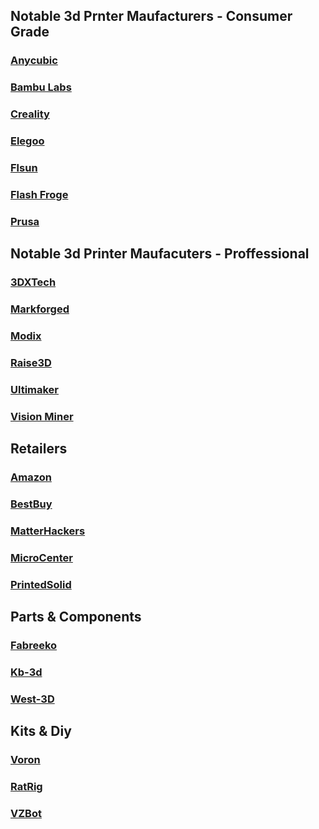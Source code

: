 ## Notable 3d Prnter Maufacturers - Consumer Grade 


### [Anycubic](https://store.anycubic.com/collections/fdm-printer)

### [Bambu Labs](https://us.store.bambulab.com/collections/3d-printer)

### [Creality](https://www.creality.com/)

### [Elegoo](https://us.elegoo.com/collections/fdm-printers)

### [Flsun](https://us.store.flsun3d.com/collections/3d-printers)

### [Flash Froge](https://www.flashforge.com/?srsltid=AfmBOorDPb4MgKjDucqeSqXoUB_b-NYG9Usy6yhm1OC67l2MnTS0stdr)

### [Prusa](https://www.prusa3d.com/category/3d-printers/)

## Notable 3d Printer Maufacuters - Proffessional 

### [3DXTech](https://www.3dxtech.com/pages/3d-printer)

### [Markforged](https://markforged.com/3d-printers)

### [Modix]( https://www.modix3d.com/online-shop/)

### [Raise3D](https://www.raise3d.com/3d-printers/)

### [Ultimaker](https://ultimaker.com/3d-printers/)

### [Vision Miner](https://visionminer.com/collections/3d-printers)

## Retailers

### [Amazon](https://www.amazon.com/s?k=3d+printers&crid=21J992NVZ5NP5&sprefix=3d+printers%2Caps%2C202&ref=nb_sb_noss_1)

### [BestBuy](https://www.bestbuy.com/site/printers/3d-printers/pcmcat748300445257.c?id=pcmcat748300445257)

### [MatterHackers](https://www.matterhackers.com/store/c/3d-printers)

### [MicroCenter](https://www.microcenter.com/site/products/3d-printing.aspx)

### [PrintedSolid](https://www.printedsolid.com/collections/3d-printers)

## Parts & Components

### [Fabreeko](https://www.fabreeko.com/?srsltid=AfmBOor3UOWFJIHwrLps4U2Rsw9puWUwFpWSVC6mQ8fYIOahPiU1_lmk)

### [Kb-3d](https://kb-3d.com/store/)

### [West-3D](https://west3d.com/collections/voron-v2)

## Kits & Diy

### [Voron](https://vorondesign.com/) 

### [RatRig](https://us.ratrig.com/)

### [VZBot](https://vzbot.org/)




